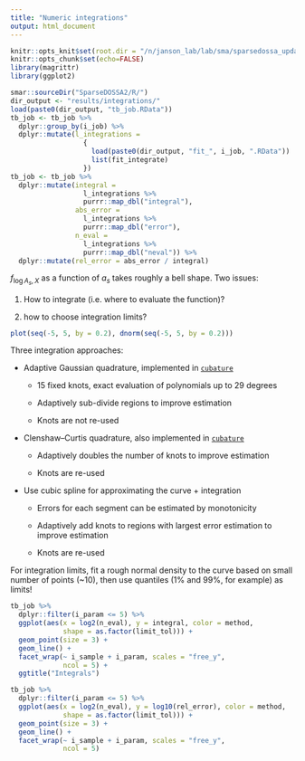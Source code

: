```yaml
---
title: "Numeric integrations"
output: html_document
---
```


```r
knitr::opts_knit$set(root.dir = "/n/janson_lab/lab/sma/sparsedossa_update/")
knitr::opts_chunk$set(echo=FALSE)
library(magrittr)
library(ggplot2)
```

```r
smar::sourceDir("SparseDOSSA2/R/")
dir_output <- "results/integrations/"
load(paste0(dir_output, "tb_job.RData"))
tb_job <- tb_job %>% 
  dplyr::group_by(i_job) %>% 
  dplyr::mutate(l_integrations =
                  {
                    load(paste0(dir_output, "fit_", i_job, ".RData"))
                    list(fit_integrate)
                  })
tb_job <- tb_job %>% 
  dplyr::mutate(integral =
                  l_integrations %>% 
                  purrr::map_dbl("integral"),
                abs_error =
                  l_integrations %>% 
                  purrr::map_dbl("error"),
                n_eval =
                  l_integrations %>% 
                  purrr::map_dbl("neval")) %>% 
  dplyr::mutate(rel_error = abs_error / integral)
```

$f_{\log A_s, X}$ as a function of $a_s$ takes roughly a bell shape. Two issues:

1. How to integrate (i.e. where to evaluate the function)? 

2. how to choose integration limits?

``` r
plot(seq(-5, 5, by = 0.2), dnorm(seq(-5, 5, by = 0.2)))
```

Three integration approaches:

* Adaptive Gaussian quadrature, implemented in 
  [`cubature`](https://github.com/stevengj/cubature)
    
    * 15 fixed knots, exact evaluation of polynomials up to 29 degrees
    
    * Adaptively sub-divide regions to improve estimation
    
    * Knots are not re-used
    
* Clenshaw–Curtis quadrature, also implemented in 
  [`cubature`](https://github.com/stevengj/cubature)
  
    * Adaptively doubles the number of knots to improve estimation
    
    * Knots are re-used
  
* Use cubic spline for approximating the curve + integration

    * Errors for each segment can be estimated by monotonicity
  
    * Adaptively add knots to regions with largest error estimation to improve
    estimation
    
    * Knots are re-used
  
For integration limits, fit a rough normal density to the curve based on
small number of points (~10), then use quantiles (1% and 99%, for example) as
limits!

```r
tb_job %>% 
  dplyr::filter(i_param <= 5) %>% 
  ggplot(aes(x = log2(n_eval), y = integral, color = method,
             shape = as.factor(limit_tol))) +
  geom_point(size = 3) +
  geom_line() +
  facet_wrap(~ i_sample + i_param, scales = "free_y",
             ncol = 5) +
  ggtitle("Integrals")

tb_job %>% 
  dplyr::filter(i_param <= 5) %>% 
  ggplot(aes(x = log2(n_eval), y = log10(rel_error), color = method,
             shape = as.factor(limit_tol))) +
  geom_point(size = 3) +
  geom_line() +
  facet_wrap(~ i_sample + i_param, scales = "free_y",
             ncol = 5)
```